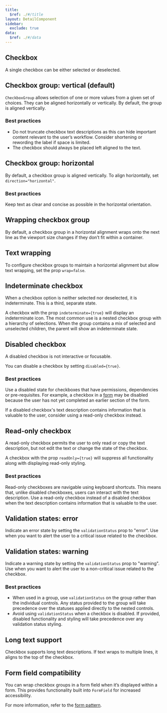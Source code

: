 ```yaml
---
title:
  $ref: ./#/title
layout: DetailComponent
sidebar:
  exclude: true
data:
  $ref: ./#/data
---
```


<LivePreviewControls>
<LivePreview componentName="checkbox" exampleName="Default">

## Checkbox

A single checkbox can be either selected or deselected.

</LivePreview>

<LivePreview componentName="checkbox" exampleName="VerticalGroup" >

## Checkbox group: vertical (default)

`CheckboxGroup` allows selection of one or more values from a given set of choices. They can be aligned horizontally or vertically. By default, the group is aligned vertically.

### Best practices

- Do not truncate checkbox text descriptions as this can hide important content relevant to the user’s workflow. Consider shortening or rewording the label if space is limited.
- The checkbox should always be placed left aligned to the text.

</LivePreview>

<LivePreview componentName="checkbox" exampleName="HorizontalGroup" >

## Checkbox group: horizontal

By default, a checkbox group is aligned vertically. To align horizontally, set `direction="horizontal"`.

### Best practices

Keep text as clear and concise as possible in the horizontal orientation.

</LivePreview>

<LivePreview componentName="checkbox" exampleName="WrapGroup" >

## Wrapping checkbox group

By default, a checkbox group in a horizontal alignment wraps onto the next line as the viewport size changes if they don’t fit within a container.

</LivePreview>

<LivePreview componentName="checkbox" exampleName="NoWrapGroup" >

## Text wrapping

To configure checkbox groups to maintain a horizontal alignment but allow text wrapping, set the prop `wrap=false`.

</LivePreview>

<LivePreview componentName="checkbox" exampleName="Indeterminate" >

## Indeterminate checkbox

When a checkbox option is neither selected nor deselected, it is indeterminate. This is a third, separate state.

A checkbox with the prop `indeterminate={true}` will display an indeterminate icon. The most common use is a nested checkbox group with a hierarchy of selections. When the group contains a mix of selected and unselected children, the parent will show an indeterminate state.

</LivePreview>

<LivePreview componentName="checkbox" exampleName="Disabled">

## Disabled checkbox

A disabled checkbox is not interactive or focusable.

You can disable a checkbox by setting `disabled={true}`.

### Best practices

Use a disabled state for checkboxes that have permissions, dependencies or pre-requisites. For example, a checkbox in a [form](/salt/patterns/forms) may be disabled because the user has not yet completed an earlier section of the form.

If a disabled checkbox's text description contains information that is valuable to the user, consider using a read-only checkbox instead.

</LivePreview>

<LivePreview componentName="checkbox" exampleName="Readonly">

## Read-only checkbox

A read-only checkbox permits the user to only read or copy the text description, but not edit the text or change the state of the checkbox.

A checkbox with the prop `readOnly={true}` will suppress all functionality along with displaying read-only styling.

### Best practices

Read-only checkboxes are navigable using keyboard shortcuts. This means that, unlike disabled checkboxes, users can interact with the text description. Use a read-only checkbox instead of a disabled checkbox when the text description contains information that is valuable to the user.

</LivePreview>

<LivePreview componentName="checkbox" exampleName="Error">

## Validation states: error

Indicate an error state by setting the `validationStatus` prop to "error". Use when you want to alert the user to a critical issue related to the checkbox.

</LivePreview>

<LivePreview componentName="checkbox" exampleName="Warning">

## Validation states: warning

Indicate a warning state by setting the `validationStatus` prop to "warning". Use when you want to alert the user to a non-critical issue related to the checkbox.

### Best practices

- When used in a group, use `validationStatus` on the group rather than the individual controls. Any status provided to the group will take precedence over the statuses applied directly to the nested controls.
- Avoid using `validationStatus` when a checkbox is disabled. If provided, disabled functionality and styling will take precedence over any validation status styling.

</LivePreview>

<LivePreview componentName="checkbox" exampleName="LongTextGroup">

## Long text support

Checkbox supports long text descriptions. If text wraps to multiple lines, it aligns to the top of the checkbox.

</LivePreview>

<LivePreview componentName="checkbox" exampleName="WithFormField" >

## Form field compatibility

You can wrap checkbox groups in a form field when it’s displayed within a form. This provides functionality built into `FormField` for increased accessibility.

For more information, refer to the [form pattern](/salt/patterns/forms).

</LivePreview>
</LivePreviewControls>
